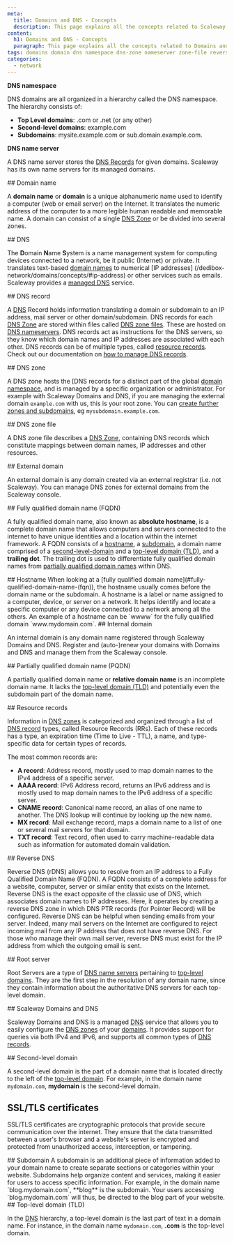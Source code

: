 ```yaml
---
meta:
  title: Domains and DNS - Concepts
  description: This page explains all the concepts related to Scaleway's Domains and DNS service
content:
  h1: Domains and DNS - Concepts
  paragraph: This page explains all the concepts related to Domains and DNS
tags: domains domain dns namespace dns-zone nameserver zone-file reverse-dns root-server
categories:
  - network
---
```


**DNS namespace**

DNS domains are all organized in a hierarchy called the DNS namespace. The hierarchy consists of:

* **Top Level domains**: .com or .net (or any other)
* **Second-level domains**: example.com
* **Subdomains**: mysite.example.com or sub.domain.example.com.

<Lightbox src="scaleway-domain-namespace.webp" alt="" />

**DNS name server**

A DNS name server stores the [DNS Records](#dns-record) for given domains. Scaleway has its own name servers for its managed domains.

<Lightbox src="scaleway-dns-nameserver.webp" alt="" />

<Concept opened>
  ## Domain name

  A **domain name** or **domain** is a unique alphanumeric name used to identify a computer (web or email server) on the Internet. It translates the numeric address of the computer to a more legible human readable and memorable name. A domain can consist of a single [DNS Zone](#dns-zone) or be divided into several zones.
</Concept>

<Concept opened>
  ## DNS

  The **D**omain **N**ame **S**ystem is a name management system for computing devices connected to a network, be it public (Internet) or private. It translates text-based [domain names](/dedibox-network/domains/concepts/#domain-name) to numerical [IP addresses] (/dedibox-network/domains/concepts/#ip-address) or other services such as emails. Scaleway provides a [managed DNS](#scaleway-dns) service.
</Concept>

<Concept opened>
  ## DNS record

  A [DNS](#dns) Record holds information translating a domain or subdomain to an IP address, mail server or other domain/subdomain. DNS records for each [DNS Zone](#dns-zone) are stored within files called [DNS zone files](#dns-zone-file). These are hosted on [DNS nameservers](#dns-name-server). DNS records act as instructions for the DNS servers, so they know which domain names and IP addresses are associated with each other. DNS records can be of multiple types, called [resource records](#resource-records). Check out our documentation on [how to manage DNS records](/network/domains-and-dns/how-to/manage-dns-records/).
</Concept>

<Concept>
  ## DNS zone

  A DNS zone hosts the [DNS records for a distinct part of the global [domain namespace](#dns-namespace), and is managed by a specific organization or administrator. For example with Scaleway Domains and DNS, if you are managing the external domain `example.com` with us, this is your root zone. You can [create further zones and subdomains](/network/domains-and-dns/how-to/configure-dns-zones/), eg `mysubdomain.example.com`.
</Concept>

<Concept>
  ## DNS zone file

  A DNS zone file describes a [DNS Zone](#dns-zone), containing DNS records which constitute mappings between domain names, IP addresses and other resources.
</Concept>

<Concept>
  ## External domain

  An external domain is any domain created via an external registrar (i.e. not Scaleway). You can manage DNS zones for external domains from the Scaleway console.
</Concept>

<Concept>
  ## Fully qualified domain name (FQDN)

  A fully qualified domain name, also known as **absolute hostname**, is a complete domain name that allows computers and servers connected to the internet to have unique identities and a location within the internet framework.
  A FQDN consists of a [hostname](#hostname), a [subdomain](#subdomain), a domain name comprised of a [second-level-domain](#second-level-domain) and a [top-level domain (TLD)](top-level-domain-(tld)), and a **trailing dot**. The trailing dot is used to differentiate fully qualified domain names from [partially qualified domain names](#partially-qualified-domain-name-(fqn)) within DNS.

   <Lightbox src="scaleway-fqdn.webp" alt="" />

</Concept>

<Concept>
  ## Hostname
 When looking at a [fully qualified domain name](#fully-qualified-domain-name-(fqn)), the hostname usually comes before the domain name or the subdomain. A hostname is a label or name assigned to a computer, device, or server on a network. It helps identify and locate a specific computer or any device connected to a network among all the others.
 An example of a hostname can be `wwww` for the fully qualified domain `www.mydomain.com`.

</Concept>

<Concept>
  ## Internal domain

  An internal domain is any domain name registered through Scaleway Domains and DNS. Register and (auto-)renew your domains with Domains and DNS and manage them from the Scaleway console.
</Concept>

<Concept>
  ## Partially qualified domain name (PQDN)

  A partially qualified domain name or **relative domain name** is an incomplete domain name. It lacks the [top-level domain (TLD)](#top-level-domain-(tld)) and potentially even the subdomain part of the domain name.

</Concept>

<Concept>
  ## Resource records

  Information in [DNS zones](#dns-zone) is categorized and organized through a list of [DNS record](#dns-record) types, called Resource Records (RRs). Each of these records has a type, an expiration time (Time to Live - TTL), a name, and type-specific data for certain types of records.

  The most common records are:

  * **A record**: Address record, mostly used to map domain names to the IPv4 address of a specific server.
  * **AAAA record**: IPv6 Address record, returns an IPv6 address and is mostly used to map domain names to the IPv6 address of a specific server.
  * **CNAME record**: Canonical name record, an alias of one name to another. The DNS lookup will continue by looking up the new name.
  * **MX record**: Mail exchange record, maps a domain name to a list of one or several mail servers for that domain.
  * **TXT record**: Text record, often used to carry machine-readable data such as information for automated domain validation.
</Concept>

<Concept>
  ## Reverse DNS

  Reverse DNS (rDNS) allows you to resolve from an IP address to a Fully Qualified Domain Name (FQDN). A FQDN consists of a complete address for a website, computer, server or similar entity that exists on the Internet. Reverse DNS is the exact opposite of the classic use of DNS, which associates domain names to IP addresses. Here, it operates by creating a reverse DNS zone in which DNS PTR records (for Pointer Record) will be configured.
  Reverse DNS can be helpful when sending emails from your server. Indeed, many mail servers on the Internet are configured to reject incoming mail from any IP address that does not have reverse DNS. For those who manage their own mail server, reverse DNS must exist for the IP address from which the outgoing email is sent.
</Concept>


<Concept>
  ## Root server

  Root Servers are a type of [DNS name servers](#dns-name-server) pertaining to [top-level domains](top-level-domain-(tld)). They are the first step in the resolution of any domain name, since they contain information about the authoritative DNS servers for each top-level domain.
</Concept>

<Concept>
  ## Scaleway Domains and DNS

  Scaleway Domains and DNS is a managed [DNS](#dns) service that allows you to easily configure the [DNS zones](#dns-zone) of your [domains](#domain-name). It provides support for queries via both IPv4 and IPv6, and supports all common types of [DNS records](#dns-record).
</Concept>

<Concept>
  ## Second-level domain

 A second-level domain is the part of a domain name that is located directly to the left of the [top-level domain](top-level-domain-(tld)). For example, in the domain name `mydomain.com`, **mydomain** is the second-level domain.

</Concept>

<Concept>

 ## SSL/TLS certificates

 SSL/TLS certificates are cryptographic protocols that provide secure communication over the internet. They ensure that the data transmitted between a user's browser and a website's server is encrypted and protected from unauthorized access, interception, or tampering.

</Concept>

<Concept>
  ## Subdomain
 A subdomain is an additional piece of information added to your domain name to create separate sections or categories within your website. Subdomains help organize content and services, making it easier for users to access specific information. For example, in the domain name `blog.mydomain.com`, **blog** is the subdomain. Your users accessing `blog.mydomain.com` will thus, be directed to the blog part of your website.

</Concept>

<Concept>
  ## Top-level domain (TLD)

  In the [DNS](#dns) hierarchy, a top-level domain is the last part of text in a domain name. For instance, in the domain name `mydomain.com`, **.com** is the top-level domain.

</Concept>